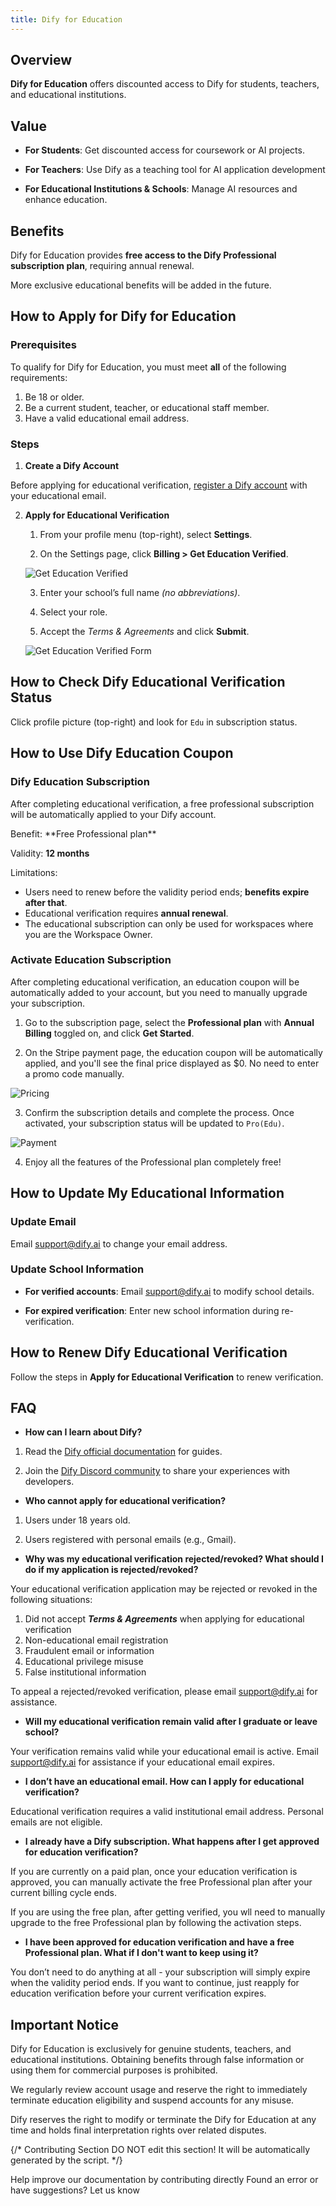 ```yaml
---
title: Dify for Education
---
```


## Overview

**Dify for Education** offers discounted access to Dify for students, teachers, and educational institutions.

## Value

- **For Students**: Get discounted access for coursework or AI projects.

- **For Teachers**: Use Dify as a teaching tool for AI application development

- **For Educational Institutions & Schools**: Manage AI resources and enhance education.

## Benefits

Dify for Education provides **free access to the Dify Professional subscription plan**, requiring annual renewal.

<Info>
More exclusive educational benefits will be added in the future.
</Info>

## How to Apply for Dify for Education

### Prerequisites

To qualify for Dify for Education, you must meet **all** of the following requirements:

1. Be 18 or older.
2. Be a current student, teacher, or educational staff member.
3. Have a valid educational email address.

### Steps

1. **Create a Dify Account**

Before applying for educational verification, [register a Dify account](https://cloud.dify.ai/signin) with your educational email.

2. **Apply for Educational Verification**

   1. From your profile menu (top-right), select **Settings**.

   2. On the Settings page, click **Billing > Get Education Verified**.

   ![Get Education Verified](https://assets-docs.dify.ai/2025/03/662ee0255a499ab4184fd617e0f5767d.png)

   3. Enter your school’s full name *(no abbreviations)*.

   4. Select your role.

   5. Accept the *Terms & Agreements* and click **Submit**.

   ![Get Education Verified Form](https://assets-docs.dify.ai/2025/05/fd3ea7c1846c17bd753d84bcc2fea72b.png)

## How to Check Dify Educational Verification Status

Click profile picture (top-right) and look for `Edu` in subscription status.

## How to Use Dify Education Coupon

### Dify Education Subscription

After completing educational verification, a free professional subscription will be automatically applied to your Dify account.

<Info>
Benefit: **Free Professional plan**

Validity: **12 months**

Limitations:
- Users need to renew before the validity period ends; **benefits expire after that**.
- Educational verification requires **annual renewal**.
- The educational subscription can only be used for workspaces where you are the Workspace Owner.
</Info>

### Activate Education Subscription

After completing educational verification, an education coupon will be automatically added to your account, but you need to manually upgrade your subscription.

1. Go to the subscription page, select the **Professional plan** with **Annual Billing** toggled on, and click **Get Started**.

2. On the Stripe payment page, the education coupon will be automatically applied, and you'll see the final price displayed as $0. No need to enter a promo code manually.

![Pricing](https://assets-docs.dify.ai/2025/05/574d95416f57fba457259c3db2ae947d.png)

3. Confirm the subscription details and complete the process. Once activated, your subscription status will be updated to `Pro(Edu)`.

![Payment](https://assets-docs.dify.ai/2025/05/c2c6afeb44b4bd0ce7f1eccc1292e08b.png)

4. Enjoy all the features of the Professional plan completely free!

## How to Update My Educational Information

### Update Email

Email [support@dify.ai](mailto:support@dify.ai) to change your email address.

### Update School Information

- **For verified accounts**: Email [support@dify.ai](mailto:support@dify.ai) to modify school details.

- **For expired verification**: Enter new school information during re-verification.

## How to Renew Dify Educational Verification

Follow the steps in **Apply for Educational Verification** to renew verification.

## FAQ

- **How can I learn about Dify?**

1. Read the [Dify official documentation](https://docs.dify.ai/) for guides.
   
2. Join the [Dify Discord community](https://discord.com/invite/FngNHpbcY7) to share your experiences with developers.

- **Who cannot apply for educational verification?**

1. Users under 18 years old.

2. Users registered with personal emails (e.g., Gmail).

- **Why was my educational verification rejected/revoked? What should I do if my application is rejected/revoked?**

Your educational verification application may be rejected or revoked in the following situations:

1. Did not accept ***Terms & Agreements*** when applying for educational verification
2. Non-educational email registration
3. Fraudulent email or information
4. Educational privilege misuse
5. False institutional information

To appeal a rejected/revoked verification, please email [support@dify.ai](mailto:support@dify.ai) for assistance.

- **Will my educational verification remain valid after I graduate or leave school?**

Your verification remains valid while your educational email is active. Email [support@dify.ai](mailto:support@dify.ai) for assistance if your educational email expires.

- **I don’t have an educational email. How can I apply for educational verification?**

Educational verification requires a valid institutional email address. Personal emails are not eligible.

- **I already have a Dify subscription. What happens after I get approved for education verification?**

If you are currently on a paid plan, once your education verification is approved, you can manually activate the free Professional plan after your current billing cycle ends.

If you are using the free plan, after getting verified, you wll need to manually upgrade to the free Professional plan by following the activation steps.

- **I have been approved for education verification and have a free Professional plan. What if I don't want to keep using it?**

You don’t need to do anything at all - your subscription will simply expire when the validity period ends. If you want to continue, just reapply for education verification before your current verification expires.

## Important Notice

Dify for Education is exclusively for genuine students, teachers, and educational institutions. Obtaining benefits through false information or using them for commercial purposes is prohibited.

We regularly review account usage and reserve the right to immediately terminate education eligibility and suspend accounts for any misuse.

Dify reserves the right to modify or terminate the Dify for Education at any time and holds final interpretation rights over related disputes.

{/*
Contributing Section
DO NOT edit this section!
It will be automatically generated by the script.
*/}

<CardGroup cols="2">
    <Card
        title="Edit this page"
        icon="pen-to-square"
        href="https://github.com/langgenius/dify-docs-mintlify/edit/main/en/getting-started/dify-for-education.mdx"
    >
        Help improve our documentation by contributing directly
    </Card>
    <Card
        title="Report an issue"
        icon="github"
        href="https://github.com/langgenius/dify-docs-mintlify/issues/new?title=Documentation%20Issue%3A%20for-educat&body=%23%23%20Issue%20Description%0A%3C%21--%20Please%20briefly%20describe%20the%20issue%20you%20found%20--%3E%0A%0A%23%23%20Page%20Link%0Ahttps%3A%2F%2Fgithub.com%2Flanggenius%2Fdify-docs-mintlify%2Fblob%2Fmain%2Fen/getting-started%2Fdify-for-education.mdx%0A%0A%23%23%20Suggested%20Changes%0A%3C%21--%20If%20you%20have%20specific%20suggestions%20for%20changes%2C%20please%20describe%20them%20here%20--%3E%0A%0A%3C%21--%20Thank%20you%20for%20helping%20improve%20our%20documentation%21%20--%3E"
    >
        Found an error or have suggestions? Let us know
    </Card>
</CardGroup>
